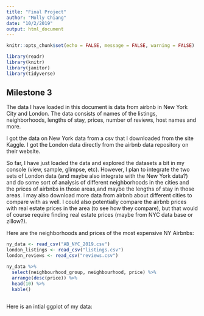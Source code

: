 ```yaml
---
title: "Final Project"
author: "Molly Chiang"
date: "10/2/2019"
output: html_document
---
```


```r
knitr::opts_chunk$set(echo = FALSE, message = FALSE, warning = FALSE)

library(readr)
library(knitr)
library(janitor)
library(tidyverse)

```

## Milestone 3

The data I have loaded in this document is data from airbnb in New York City and London. The data consists of names of the listings, neighborhoods, lengths of stay, prices, number of reviews, host names and more. 

I got the data on New York data from a csv that I downloaded from the site Kaggle. I got the London data directly from the airbnb data repository on their website. 

So far, I have just loaded the data and explored the datasets a bit in my console (view, sample, glimpse, etc). However, I plan to integrate the two sets of London data (and maybe also integrate with the New York data?) and do some sort of analysis of different neighborhoods in the cities and the prices of airbnbs in those areas,and maybe the lengths of stay in those areas. I may also download more data from airbnb about different cities to compare with as well. I could also potentially compare the airbnb prices with real estate prices in the area (to see how they compare), but that would of course require finding real estate prices (maybe from NYC data base or zillow?). 


Here are the neighborhoods and prices of the most expensive NY Airbnbs:
```r

ny_data <- read_csv("AB_NYC_2019.csv")
london_listings <- read_csv("listings.csv")
london_reviews <- read_csv("reviews.csv")

ny_data %>%
  select(neighbourhood_group, neighbourhood, price) %>%
  arrange(desc(price)) %>%
  head(10) %>%
  kable()
  
```

Here is an intial ggplot of my data:
```r

```


